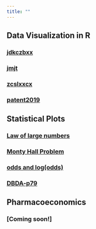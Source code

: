 ```yaml
---
title: ""
---
```



## Data Visualization in R

### [jdkczbxx](https://mulifeng.github.io/jdkczbxx.html)
### [jmjt](https://mulifeng.github.io/jmjt.html)
### [zcslxxcx](https://mulifeng.github.io/zcslxxcx.html)
### [patent2019](https://mulifeng.github.io/patent2019.html)

## Statistical Plots

### [Law of large numbers](https://mulifeng.github.io/lawoflargenumbers.html)
### [Monty Hall Problem](https://mulifeng.github.io/Monty-Hall-Problem.html)
### [odds and log(odds)](https://mulifeng.github.io/odds-and-log-odds-.html)
### [DBDA-p79](https://mulifeng.github.io/geom_line-vs-geom_path.html)

## Pharmacoeconomics
### [Coming soon!]

